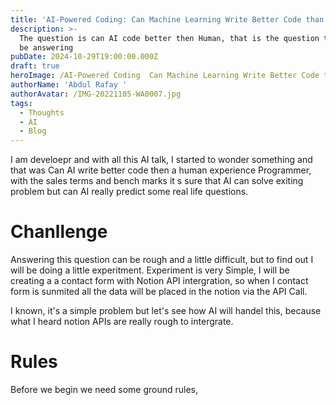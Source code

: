 ```yaml
---
title: 'AI-Powered Coding: Can Machine Learning Write Better Code than Humans?'
description: >-
  The question is can AI code better then Human, that is the question that I'll
  be answering
pubDate: 2024-10-29T19:00:00.000Z
draft: true
heroImage: /AI-Powered Coding  Can Machine Learning Write Better Code than Humans.png
authorName: 'Abdul Rafay '
authorAvatar: /IMG-20221105-WA0007.jpg
tags:
  - Thoughts
  - AI
  - Blog
---
```


I am develoepr and with all this AI talk, I started to wonder something and that was Can AI write better code then a human experience Programmer, with the sales terms and bench marks it s sure that AI can solve exiting problem but can AI really predict some real life questions.

# Chanllenge

Answering this question can be rough and a little difficult, but to find out I will be doing a little experitment. Experiment is very Simple, I will be creating a a contact form with Notion API intergration, so when I contact form is sunmited all the data will be placed in the notion via the API Call.

I known, it's a simple problem but let's see how AI will handel this, because what I heard notion APIs are really rough to intergrate.

# Rules

Before we begin we need some ground rules,

